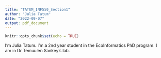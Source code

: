 ```yaml
---
title: "TATUM_INF550_Section1"
author: "Julia Tatum"
date: "2022-09-07"
output: pdf_document
---
```


```r
knitr::opts_chunk$set(echo = TRUE)
```

I'm Julia Tatum. I'm a 2nd year student in the EcoInformatics PhD program. I am in Dr Temuulen Sankey's lab.